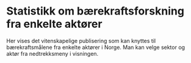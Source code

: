 
# Statistikk om bærekraftsforskning fra enkelte aktører

Her vises det vitenskapelige publisering som kan knyttes til bærekraftsmålene fra enkelte aktører i Norge. Man kan velge sektor og aktør fra nedtrekksmeny i visningen.

<Tableau 
  hostUrl='https://rapport-dv.uhad.no/t/DUCT/views/SDG_statistics_2023-06/DBantallinstNO' 
  height='580'
  toolbar='bottom'
/>